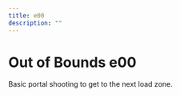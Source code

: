 ---
title: e00
description: ""
---

# Out of Bounds e00


<Tabs queryString="tab" defaultValue="beginner" className="tabs tabs--block">
<TabItem value="beginner" label="Beginner" attributes={{className: "beginner"}}>

Basic portal shooting to get to the next load zone.

<YouTube url="https://youtu.be/r3E-KVT0yPE"/>

</TabItem>
</Tabs>
